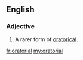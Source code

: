 ==English==

===Adjective===
{{en-adj|-}}

# A rarer form of [[oratorical]].

[[fr:oratorial]]
[[my:oratorial]]